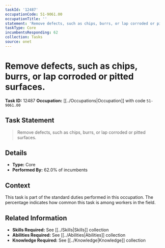 ```yaml
---
taskId: '12487'
occupationCode: 51-9061.00
occupationTitle: ''
statement: 'Remove defects, such as chips, burrs, or lap corroded or pitted surfaces.'
taskType: Core
incumbentsResponding: 62
collection: Tasks
source: onet
---
```

# Remove defects, such as chips, burrs, or lap corroded or pitted surfaces.

**Task ID:** 12487
**Occupation:** [[../Occupations|Occupation]] with code `51-9061.00`

## Task Statement

> Remove defects, such as chips, burrs, or lap corroded or pitted surfaces.

## Details

- **Type:** Core
- **Performed By:** 62.0% of incumbents

## Context

This task is part of the standard duties performed in this occupation. The percentage indicates how common this task is among workers in the field.

## Related Information

- **Skills Required:** See [[../Skills|Skills]] collection
- **Abilities Required:** See [[../Abilities|Abilities]] collection
- **Knowledge Required:** See [[../Knowledge|Knowledge]] collection
